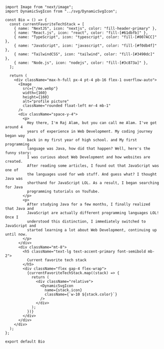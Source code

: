 ~~~tsx
import Image from "next/image";
import DynamicSvgIcon from "../svg/DynamicSvgIcon";

const Bio = () => {
  const currentFavoriteTechStack = [
    { name: "NextJS", icon: "nextjs", color: "fill-header-primary" },
    { name: "React.js", icon: "react", color: "fill-[#61dbfb]" },
    { name: "TypeScript", icon: "typescript", color: "fill-[#007ACC]" },
    { name: "JavaScript", icon: "javascript", color: "fill-[#f0db4f]" },
    { name: "TailwindCSS", icon: "tailwind", color: "fill-[#3490dc]" },
    { name: "Node.js", icon: "nodejs", color: "fill-[#3c873a]" },
  ];

  return (
    <div className="max-h-full px-4 pt-4 pb-16 flex-1 overflow-auto">
      <Image
        src={"/me.webp"}
        width={160}
        height={160}
        alt="profile picture"
        className="rounded float-left mr-4 mb-1"
      />
      <div className="space-y-4">
        <p>
          Hey there, I'm Raj Alam, but you can call me Alam. I've got around 4
          years of experience in Web Development. My coding journey began way
          back in my first year of high school. and My first programming
          language was Java, how did that happen? Well, here's the funny story:
          I was curious about Web Development and how websites are created.
          After reading some articles, I found out that JavaScript was one of
          the languages used for web stuff. And guess what? I thought Java was
          shorthand for JavaScript LOL. As a result, I began searching for Java
          programming tutorials on YouTube.
        </p>
        <p>
          After studying Java for a few months, I finally realized that Java and
          JavaScript are actually different programming languages LOL! Once I
          understood this distinction, I immediately switched to JavaScript and
          started learning a lot about Web Development, continuing up until now.
        </p>
      </div>
      <div className="mt-8">
        <h5 className="text-lg text-accent-primary font-semibold mb-2">
          Current favorite tech stack
        </h5>
        <div className="flex gap-4 flex-wrap">
          {currentFavoriteTechStack.map((stack) => {
            return (
              <div className="relative">
                <DynamicSvgIcon
                  name={stack.icon}
                  className={`w-10 ${stack.color}`}
                />
              </div>
            );
          })}
        </div>
      </div>
    </div>
  );
};

export default Bio
~~~
